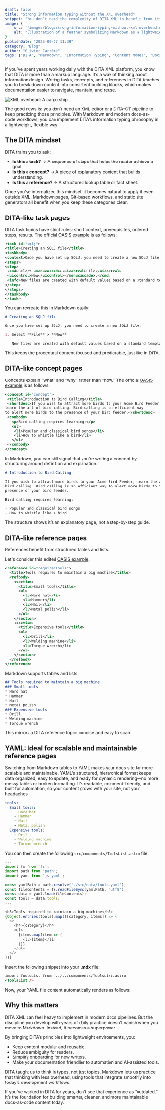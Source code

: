 ```yaml
---
draft: false
title: "Strong information typing without the XML overhead"
snippet: "You don’t need the complexity of DITA XML to benefit from its discipline. With Markdown and modern docs-as-code workflows, technical writers can apply strong information typing—tasks, concepts, and references—using lightweight, open tools."
image: {
    src: "/images/blog/strong-information-typing-without-xml-overhead.webp",
    alt: "Illustration of a feather symbolizing Markdown as a lightweight alternative to DITA XML"
}
publishDate: "2025-09-17 11:39"
category: "Blog"
author: "Olivier Carrère"
tags: ["DITA", "Markdown", "Information Typing", "Content Model", "Docs-as-Code"]
---
```



If you’ve spent years working daily with the DITA XML platform, you know that DITA is more than a markup language. It’s a way of thinking about information design. Writing tasks, concepts, and references in DITA teaches you to break down content into consistent building blocks, which makes documentation easier to navigate, maintain, and reuse.

![XML overhead: A cargo ship](/images/blog/strong-information-typing-without-xml-overhead-large.webp)


The good news is: you don’t need an XML editor or a DITA-OT pipeline to keep practicing those principles. With Markdown and modern docs-as-code workflows, you can implement DITA’s information typing philosophy in a lightweight, flexible way.

## The DITA mindset

DITA trains you to ask:

* **Is this a task?** → A sequence of steps that helps the reader achieve a goal.
* **Is this a concept?** → A piece of explanatory content that builds understanding.
* **Is this a reference?** → A structured lookup table or fact sheet.

Once you’ve internalized this mindset, it becomes natural to apply it even outside XML. Markdown pages, Git-based workflows, and static site generators all benefit when you keep these categories clear.

## DITA-like task pages

DITA task topics have strict rules: short context, prerequisites, ordered steps, results. The official [OASIS example](https://docs.oasis-open.org/dita/v1.2/os/spec/langref/step.html) is as follows:

```xml
<task id="sqlj">
<title>Creating an SQLJ file</title>
<taskbody>
<context>Once you have set up SQLJ, you need to create a new SQLJ file.</context>
<steps>
<step>
 <cmd>Select <menucascade><uicontrol>File</uicontrol>
 <uicontrol>New</uicontrol></menucascade>.</cmd>
 <info>New files are created with default values based on a standard template.</info>
</step>
</steps>
</taskbody>
</task>
```

You can recreate this in Markdown easily:

```markdown
# Creating an SQLJ file

Once you have set up SQLJ, you need to create a new SQLJ file.

1. Select **File** > **New**

   New files are created with default values based on a standard template.
```

This keeps the procedural content focused and predictable, just like in DITA.

## DITA-like concept pages

Concepts explain “what” and “why” rather than “how.” The official [OASIS example](https://docs.oasis-open.org/dita/v1.2/os/spec/langref/concept.html) is as follows:

```xml
<concept id="concept">
 <title>Introduction to Bird Calling</title>
 <shortdesc>If you wish to attract more birds to your Acme Bird Feeder,
learn the art of bird calling. Bird calling is an efficient way
to alert more birds to the presence of your bird feeder.</shortdesc>
 <conbody>
   <p>Bird calling requires learning:</p>
   <ul>
    <li>Popular and classical bird songs</li>
    <li>How to whistle like a bird</li>
   </ul>
 </conbody>
</concept>
```

In Markdown, you can still signal that you’re writing a concept by structuring around definition and explanation.

```markdown
# Introduction to Bird Calling

If you wish to attract more birds to your Acme Bird Feeder, learn the art of
bird calling. Bird calling is an efficient way to alert more birds to the
presence of your bird feeder.

Bird calling requires learning:

- Popular and classical bird songs
- How to whistle like a bird
```

The structure shows it’s an explanatory page, not a step-by-step guide.

## DITA-like reference pages

References benefit from structured tables and lists.

Let's consider this edited [OASIS example](https://docs.oasis-open.org/dita/v1.2/os/spec/langref/reference.html):

```xml
<reference id="requiredTools">
  <title>Tools required to maintain a big machine</title>
  <refbody>
    <section>
      <title>Small tools</title>
      <ul>
        <li>Hard hat</li>
        <li>Hammer</li>
        <li>Nail</li>
        <li>Metal polish</li>
      </ul>
    </section>
    <section>
      <title>Expensive tools</title>
      <ul>
        <li>Drill</li>
        <li>Welding machine</li>
        <li>Torque wrench</li>
      </ul>
    </section>
  </refbody>
</reference>
```

Markdown supports tables and lists:

```markdown
## Tools required to maintain a big machine
### Small tools
* Hard hat
* Hammer
* Nail
* Metal polish
### Expensive tools
* Drill
* Welding machine
* Torque wrench
```

This mirrors a DITA reference topic: concise and easy to scan.

## YAML: Ideal for scalable and maintainable reference pages

Switching from Markdown tables to YAML makes your docs site far more scalable and maintainable. YAML’s structured, hierarchical format keeps data organized, easy to update, and ready for dynamic rendering—no more messy tables or broken formatting. It’s readable, comment-friendly, and built for automation, so your content grows with your site, not your headaches.

```yml
tools:
  Small tools:
    - Hard hat
    - Hammer
    - Nail
    - Metal polish
  Expensive tools:
    - Drill
    - Welding machine
    - Torque wrench
```

You can then create the following `src/components/ToolsList.astro` file:

```javascript
---
import fs from 'fs';
import path from 'path';
import yaml from 'js-yaml';

const yamlPath = path.resolve('./src/data/tools.yaml');
const fileContents = fs.readFileSync(yamlPath, 'utf8');
const data = yaml.load(fileContents);
const tools = data.tools;
---

<h3>Tools required to maintain a big machine</h3>
{Object.entries(tools).map(([category, items]) => (
  <>
    <h4>{category}</h4>
    <ul>
      {items.map(item => (
        <li>{item}</li>
      ))}
    </ul>
  </>
))}
```

Insert the following snippet into your **.mdx** file:

```html
import ToolsList from '../../components/ToolsList.astro'
<ToolsList />
```

Now, your YAML file content automatically renders as follows:

<ToolsList />

## Why this matters

DITA XML can feel heavy to implement in modern docs pipelines. But the discipline you develop with years of daily practice doesn’t vanish when you move to Markdown. Instead, it becomes a superpower.

By bringing DITA’s principles into lightweight environments, you:

* Keep content modular and reusable.
* Reduce ambiguity for readers.
* Simplify onboarding for new writers.
* Make your documentation friendlier to automation and AI-assisted tools.

DITA taught us to think in types, not just topics. Markdown lets us practice that thinking with less overhead, using tools that integrate smoothly into today’s development workflows.

If you’ve worked in DITA for years, don’t see that experience as “outdated.” It’s the foundation for building smarter, cleaner, and more maintainable docs-as-code content today.
